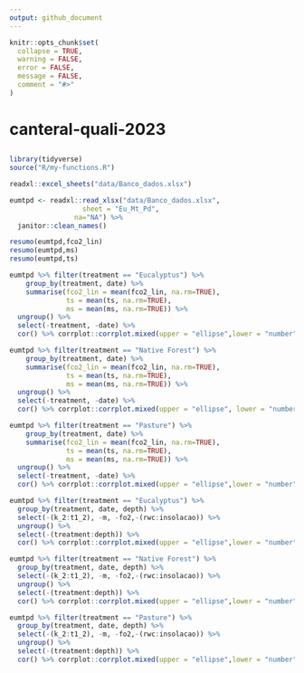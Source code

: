 ```yaml
---
output: github_document
---
```


<!-- README.md is generated from README.Rmd. Please edit that file -->

```r
knitr::opts_chunk$set(
  collapse = TRUE,
  warning = FALSE,
  error = FALSE,
  message = FALSE,
  comment = "#>"
)
```

# canteral-quali-2023

##
```r
library(tidyverse)
source("R/my-functions.R")
```

```r
readxl::excel_sheets("data/Banco_dados.xlsx")
```

```r
eumtpd <- readxl::read_xlsx("data/Banco_dados.xlsx",
                  sheet = "Eu_Mt_Pd",
                na="NA") %>% 
  janitor::clean_names()
```

```r
resumo(eumtpd,fco2_lin)
resumo(eumtpd,ms)
resumo(eumtpd,ts)
```

```r
eumtpd %>% filter(treatment == "Eucalyptus") %>% 
    group_by(treatment, date) %>%
    summarise(fco2_lin = mean(fco2_lin, na.rm=TRUE),
              ts = mean(ts, na.rm=TRUE),
              ms = mean(ms, na.rm=TRUE)) %>% 
  ungroup() %>% 
  select(-treatment, -date) %>% 
  cor() %>% corrplot::corrplot.mixed(upper = "ellipse",lower = "number",lower.col = "black")
```

```r
eumtpd %>% filter(treatment == "Native Forest") %>% 
    group_by(treatment, date) %>%
    summarise(fco2_lin = mean(fco2_lin, na.rm=TRUE),
              ts = mean(ts, na.rm=TRUE),
              ms = mean(ms, na.rm=TRUE)) %>% 
  ungroup() %>% 
  select(-treatment, -date) %>% 
  cor() %>% corrplot::corrplot.mixed(upper = "ellipse", lower = "number",lower.col = "black")
```

```r
eumtpd %>% filter(treatment == "Pasture") %>% 
    group_by(treatment, date) %>%
    summarise(fco2_lin = mean(fco2_lin, na.rm=TRUE),
              ts = mean(ts, na.rm=TRUE),
              ms = mean(ms, na.rm=TRUE)) %>% 
  ungroup() %>% 
  select(-treatment, -date) %>% 
  cor() %>% corrplot::corrplot.mixed(upper = "ellipse",lower = "number",lower.col = "black")
```


```r
eumtpd %>% filter(treatment == "Eucalyptus") %>% 
  group_by(treatment, date, depth) %>% 
  select(-(k_2:t1_2), -m, -fo2,-(rwc:insolacao)) %>% 
  ungroup() %>% 
  select(-(treatment:depth)) %>% 
  cor() %>% corrplot::corrplot.mixed(upper = "ellipse",lower = "number",lower.col = "black")
```

```r
eumtpd %>% filter(treatment == "Native Forest") %>% 
  group_by(treatment, date, depth) %>% 
  select(-(k_2:t1_2), -m, -fo2,-(rwc:insolacao)) %>% 
  ungroup() %>% 
  select(-(treatment:depth)) %>% 
  cor() %>% corrplot::corrplot.mixed(upper = "ellipse",lower = "number",lower.col = "black")
```

```r
eumtpd %>% filter(treatment == "Pasture") %>% 
  group_by(treatment, date, depth) %>% 
  select(-(k_2:t1_2), -m, -fo2,-(rwc:insolacao)) %>% 
  ungroup() %>% 
  select(-(treatment:depth)) %>% 
  cor() %>% corrplot::corrplot.mixed(upper = "ellipse",lower = "number",lower.col = "black")
```
